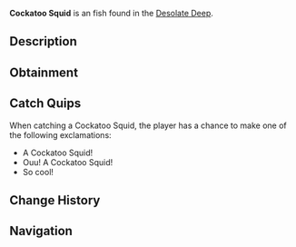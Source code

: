 {{FishInfobox
|image          = Cockatoo Squid.png
|rarity         = Unusual
|sea            = First Sea
|location       = [[Desolate Deep]]
|sublocation    = 
|sources        = Coral Geode, Fishing Rod
|radar_location = 
|xp             = 65
|weather        = 
|time           = Night
|season         = Summer, Winter
|bait           = Minnow
|base_weight    = 2
|base_value     = 200
|weight_range   = 1.6
|base_chance    = 765
|base_resil     = 35
}}
'''Cockatoo Squid''' is an {{Rarity|Unusual}} fish found in the [[Desolate Deep]].

== Description ==
{{Description|The Cockatoo Squid is an intriguing species of squid. Their bodies are almost entirely translucent and bioluminescent, which they can use to hide from possible predators. They typically leave their hiding spots at night in search of microorganisms to feed on. [Contribution by @Johnny_D3pp]|Bestiary Entry}}

== Obtainment ==
{{Description|Found in the Desolate Deep during the night.|Bestiary Hint}}
{{Fish Availability|
Desolate Deep/Desolate Pocket
|top_rods      = 
Trident Rod\206630\196388.43;
Leviathan's Fang Rod\203633.68\194376.61;
Free Spirit Rod\182200.75\173170.01;
Training Rod\179945.59\191906.81;
Flimsy Rod\147067.96\159029.76;
Plastic Rod\105323.84\79310.7;
Astralhook Rod\130574.82\167716.04;
No-Life Rod\143075.82\134668.12;
Seraphic Rod\131439.7\133262.2;
Ethereal Prism Rod\131047.24\159250.61;
Challenger's Rod\128083.16\121736.17;
Rod Of The Forgotten Fang\127837.98\120658.37;
Rod Of The Exalted One\119954.46\114766.83;
Depthseeker Rod\119444.7\110589.53;
Zeus Rod\118624.71\113040.49;
Verdant Shear Rod\117881.64\112956.42;
Blazebringer Rod\116662.74\109803.16;
Rod Of The Depths\116343.4\110172.05;
Avalanche Rod\114202.85\105797.21;
Volcanic Rod\112397.4\105788.62;
Steady Rod\62148.6\58526.62
|recommended   = Trident Rod
}}

== Catch Quips ==
When catching a Cockatoo Squid, the player has a chance to make one of the following exclamations:
* A Cockatoo Squid!
* Ouu! A Cockatoo Squid!
* So cool!

== Change History ==
{{Change History|{{subst:Current Version}}}}

== Navigation ==
{{Fish Navbox|Desolate Deep}}